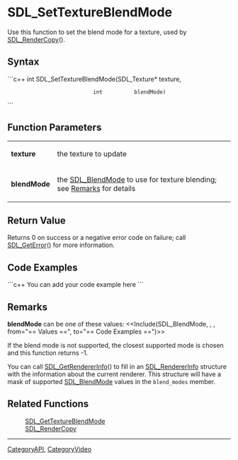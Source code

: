 <!-- pragma section-numbers off -->
<!-- pragma disable-camelcase -->

= SDL_SetTextureBlendMode =
Use this function to set the blend mode for a texture, used by [[SDL_RenderCopy]]().


== Syntax ==
```c++
int SDL_SetTextureBlendMode(SDL_Texture* texture,
                            int          blendMode)
```

== Function Parameters ==
{|
|'''texture'''
|the texture to update
|-
|'''blendMode'''
|the [[SDL_BlendMode]] to use for texture blending; see [[#blendMode|Remarks]] for details
|}

== Return Value ==
Returns 0 on success or a negative error code on failure; call [[SDL_GetError]]() for more information.

== Code Examples ==
```c++
You can add your code example here
```

== Remarks ==
<span id="blendMode"></span> '''blendMode''' can be one of these values:
<<Include(SDL_BlendMode, , , from="== Values ==", to="== Code Examples ==")>>

If the blend mode is not supported, the closest supported mode is chosen and this function returns -1. 

You can call [[SDL_GetRendererInfo]]() to fill in an [[SDL_RendererInfo]] structure with the information about the current renderer. This structure will have a mask of supported [[SDL_BlendMode]] values in the <code>blend_modes</code> member.

== Related Functions ==
:[[SDL_GetTextureBlendMode]]
:[[SDL_RenderCopy]]

----
[[CategoryAPI]], [[CategoryVideo]]
